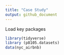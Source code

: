 ```yaml
---
title: "Case Study"
output: github_document
---
```


Load key packages
```r
library(tidyverse)
library (p8105.datasets)
data(nyc_airbnb)
```

